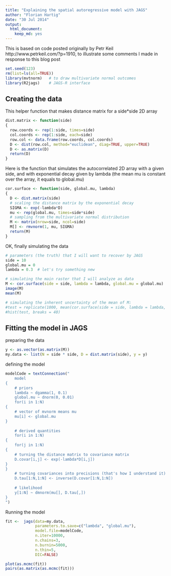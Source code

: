 ```yaml
---
title: "Explaining the spatial autoregressive model with JAGS"
author: "Florian Hartig"
date: "30 Jul 2014"
output:
  html_document:
    keep_md: yes
---
```


This is based on code posted originally by Petr Keil http://www.petrkeil.com/?p=1910, to illustrate some comments I made in response to this blog post 

```r
set.seed(123)
rm(list=ls(all=TRUE))
library(mvtnorm)   # to draw multivariate normal outcomes
library(R2jags)    # JAGS-R interface
```

## Creating the data 

This helper function that makes distance matrix for a side*side 2D array  

```r
dist.matrix <- function(side)
{
  row.coords <- rep(1:side, times=side)
  col.coords <- rep(1:side, each=side)
  row.col <- data.frame(row.coords, col.coords)
  D <- dist(row.col, method="euclidean", diag=TRUE, upper=TRUE)
  D <- as.matrix(D)
  return(D)
}
```

Here is the function that simulates the autocorrelated 2D array with a given side, and with exponential decay given by lambda (the mean mu is constant over the array, it equals to global.mu)

```r
cor.surface <- function(side, global.mu, lambda)
{
  D <- dist.matrix(side)
  # scaling the distance matrix by the exponential decay
  SIGMA <- exp(-lambda*D)
  mu <- rep(global.mu, times=side*side)
  # sampling from the multivariate normal distribution
  M <- matrix(nrow=side, ncol=side)
  M[] <- rmvnorm(1, mu, SIGMA)
  return(M)
}
```

OK, finally simulating the data 

```r
# parameters (the truth) that I will want to recover by JAGS
side = 10
global.mu = 0
lambda = 0.3  # let's try something new

# simulating the main raster that I will analyze as data
M <- cor.surface(side = side, lambda = lambda, global.mu = global.mu)
image(M)
mean(M)

# simulating the inherent uncertainty of the mean of M: 
#test = replicate(1000, mean(cor.surface(side = side, lambda = lambda, global.mu = global.mu)))
#hist(test, breaks = 40)
```


## Fitting the model in JAGS

preparing the data

```r
y <- as.vector(as.matrix(M))
my.data <- list(N = side * side, D = dist.matrix(side), y = y)
```

defining the model

```r
modelCode = textConnection("
    model
{
    # priors
    lambda ~ dgamma(1, 0.1) 
    global.mu ~ dnorm(0, 0.01)
    for(i in 1:N)
{
    # vector of mvnorm means mu
    mu[i] <- global.mu
}
    
    # derived quantities
    for(i in 1:N)
{
    for(j in 1:N)
{
    # turning the distance matrix to covariance matrix
    D.covar[i,j] <- exp(-lambda*D[i,j])
}
}
    # turning covariances into precisions (that's how I understand it)
    D.tau[1:N,1:N] <- inverse(D.covar[1:N,1:N])
    
    # likelihood
    y[1:N] ~ dmnorm(mu[], D.tau[,])
}
")
```

Running the model


```r
fit <-  jags(data=my.data, 
             parameters.to.save=c("lambda", "global.mu"),
             model.file=modelCode,
             n.iter=10000,
             n.chains=3,
             n.burnin=5000,
             n.thin=5,
             DIC=FALSE)

plot(as.mcmc(fit))
pairs(as.matrix(as.mcmc(fit)))
```








